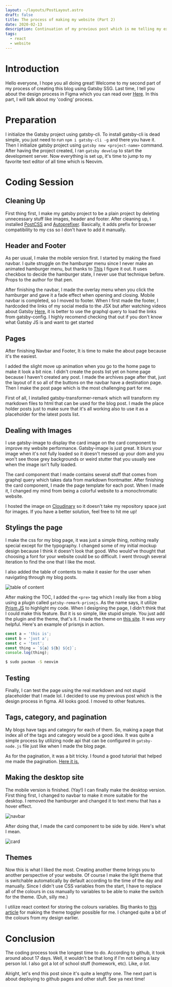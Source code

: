 ```yaml
---
layout: ~/layouts/PostLayout.astro
draft: false
title: The process of making my website (Part 2)
date: 2020-02-13
description: Continuation of my previous post which is me telling my experience about how I made my blog using Gatsby
tags:
  - react
  - website
---
```


# Introduction
Hello everyone, I hope you all doing great! Welcome to my second part of my process of creating this blog using Gatsby SSG. Last time, I tell you about the design process in Figma which you can read over [Here](https://irrellia.github.io/blog/making-of-my-site). In this part, I will talk about my 'coding' process.

# Preparation
I initialize the Gatsby project using gatsby-cli. To install gatsby-cli is dead simple, you just need to run `npm i gatsby-cli -g` and there you have it. Then I initialize gatsby project using `gatsby new <project-name>` command. After having the project created, I ran `gatsby develop` to start the development server. Now everything is set up, it's time to jump to my favorite text editor of all time which is Neovim.

# Coding Session

## Cleaning Up
First thing first, I make my gatsby project to be a plain project by deleting unnecessary stuff like images, header and footer. After cleaning up, I installed [PostCSS](https://postcss.org) and [Autoprefixer](https://github.com/postcss/autoprefixer). Basically, it adds prefix for browser compatibility to my css so I don't have to add it manually.

## Header and Footer
As per usual, I make the mobile version first. I started by making the fixed navbar. I quite struggle on the hamburger menu since I never make an animated hamburger menu, but thanks to [This](https://codepen.io/erikterwan/pen/EVzeRP
) I figure it out. It uses checkbox to decide the hamburger state, I never use that technique before. Props to the author for that pen.

After finishing the navbar, I made the overlay menu when you click the hamburger and gave it a fade effect when opening and closing. Mobile navbar is completed, so I moved to footer. When I first made the footer, I hardcoded the links of my social media to the JSX but after watching videos about Gatsby [Here](https://www.youtube.com/watch?v=8t0vNu2fCCM), it is better to use the graphql query to load the links from gatsby-config. I highly recomend checking that out if you don't know what Gatsby JS is and want to get started

## Pages
After finishing Navbar and Footer, It is time to make the about page because it's the easiest.

I added the slight move up animation when you go to the home page to make it look a bit nice. I didn't create the posts list yet on home page because I haven't created any post. I made the archives page after that, just the layout of it so all of the buttons on the navbar have a destination page. Then I make the post page which is the most challenging part for me.

First of all, I installed gatsby-transformer-remark which will transform my markdown files to html that can be used for the blog post. I made the place holder posts just to make sure that it's all working also to use it as a placeholder for the latest posts list.

## Dealing with Images
I use gatsby-image to display the card image on the card component to improve my website performance. Gatsby-image is just great. It blurs your image when it's not fully loaded so it doesn't messed up your dom and you won't see those grey backgrounds or weird stutter that you usually see when the image isn't fully loaded.

The card component that I made contains several stuff that comes from graphql query which takes data from markdown frontmatter. After finishing the card component, I made the page template for each post. When I made it, I changed my mind from being a colorful website to a monochromatic website.

I hosted the image on [Cloudinary](https://cloudinary.com) so it doesn't take my repository space just for images. If you have a better solution, feel free to hit me up!

## Stylings the page
I make the css for my blog page, it was just a simple thing, nothing really special except for the typography. I changed some of my initial mockup design because I think it doesn't look that good. Who would've thought that choosing a font for your website could be so difficult. I went through several iteration to find the one that I like the most.

I also added the table of contents to make it easier for the user when navigating through my blog posts.

![table of content](/assets/post/making-of-my-site-2/toc.png)

After making the TOC, I added the `<pre>` tag which I really like from a blog using a plugin called `gatsby-remark-prismjs`. As the name says, it utilize [Prism JS](https://prismjs.com) to highlight my code. When I designing the page, I didn't think that I could make this feature. But it is so simple, like stupid simple. You just add the plugin and the theme, that's it. I made the theme on [this site](http://k88hudson.github.io/syntax-highlighting-theme-generator/www/). It was _very_ helpful. Here's an example of prismjs in action.

```javascript
const a = 'this is';
const b = 'just a';
const c = 'test';
const thing = `${a} ${b} ${c}`;
console.log(thing);
```

``` bash
$ sudo pacman -S neovim
```

## Testing
Finally, I can test the page using the real markdown and not stupid placeholder that I made lol. I decided to use my previous post which is the design process in figma. All looks good. I moved to other features.

## Tags, category, and pagination
My blogs have tags and category for each of them. So, making a page that index all of the tags and category would be a good idea. It was quite a simple process by utilizing node api that can be configured in `gatsby-node.js` file just like when I made the blog page.

As for the pagination, it was a bit tricky. I found a good tutorial that helped me made the pagination. [Here it is.](https://nickymeuleman.netlify.com/blog/gatsby-pagination/)

## Making the desktop site
The mobile version is finished. (Yay!) I can finally make the desktop version. First thing first, I changed to navbar to make it more suitable for the desktop. I removed the hamburger and changed it to text menu that has a hover effect.


![navbar](/assets/post/making-of-my-site-2/card.png)

After doing that, I made the card component to be side by side. Here's what I mean.

![card](/assets/post/making-of-my-site-2/card.png)

## Themes
Now this is what I liked the most. Creating another theme brings you to another perspective of your website. Of course I make the light theme that is switchable automatically by default according to the time of the day and manually. Since I didn't use CSS variables from the start, I have to replace all of the colours in css manually to variables to be able to make the switch for the theme. (Duh, silly me.)

I utilize react context for storing the colours variables. Big thanks to [this article](https://medium.com/better-programming/react-context-api-part-1-dark-theme-3f00666cbacb) for making the theme toggler possible for me. I changed quite a bit of the colours from my design earlier.

# Conclusion
The coding process took the longest time to do. According to github, it took around about 17 days. Well, it wouldn't be that long if I'm not being a lazy person lol. I also got a lot of school stuff (homework, etc). Like, _a lot_.

Alright, let's end this post since it's quite a lengthy one. The next part is about deploying to github pages and other stuff. See ya next time!
